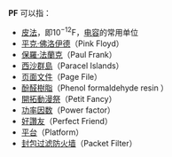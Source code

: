 '''PF''' 可以指：
* [[皮可|皮]][[法拉|法]]，即10<sup>−12</sup>F，[[电容|电容]]的常用单位
* [[平克·佛洛伊德|平克·佛洛伊德]]（Pink Floyd）
* [[保羅·法蘭克|保羅·法蘭克]]（Paul Frank）
* [[西沙群島|西沙群島]]（Paracel Islands）
* [[页面文件|页面文件]]（Page File）
* [[酚醛樹脂|酚醛樹脂]]（Phenol formaldehyde resin ）
* [[開拓動漫祭|開拓動漫祭]]（Petit Fancy）
* [[功率因数|功率因数]]（Power factor）
* [[好讚友|好讚友]]（Perfect Friend）
* [[平台|平台]]（Platform）
* [[封包过滤防火墙|封包过滤防火墙]]（Packet Filter）
{{消歧义|Cat=二字拉丁字母缩写消歧义}}